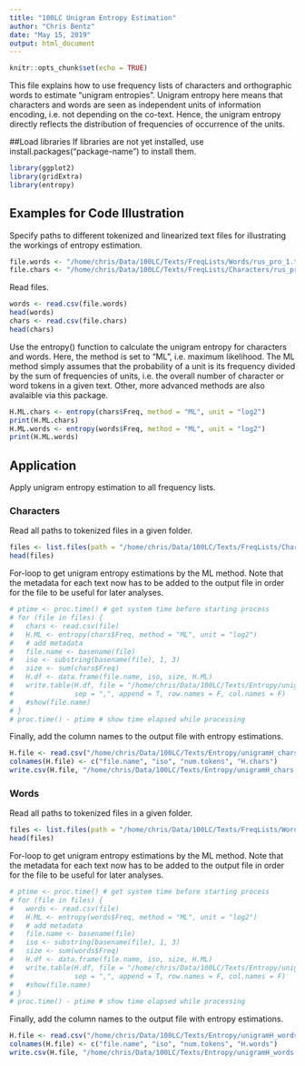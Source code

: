 ```yaml
---
title: "100LC Unigram Entropy Estimation"
author: "Chris Bentz"
date: "May 15, 2019"
output: html_document
---
```


```r
knitr::opts_chunk$set(echo = TRUE)
```

This file explains how to use frequency lists of characters and orthographic words to estimate "unigram entropies". Unigram entropy here means that characters and words are seen as independent units of information encoding, i.e. not depending on the co-text. Hence, the unigram entropy directly reflects the distribution of frequencies of occurrence of the units. 

##Load libraries
If libraries are not yet installed, use install.packages("package-name") to install them.
```r
library(ggplot2)
library(gridExtra)
library(entropy)
```

## Examples for Code Illustration
Specify paths to different tokenized and linearized text files for illustrating the workings of entropy estimation.
```r
file.words <- "/home/chris/Data/100LC/Texts/FreqLists/Words/rus_pro_1.txt" 
file.chars <- "/home/chris/Data/100LC/Texts/FreqLists/Characters/rus_pro_1.txt" 
```

Read files.
```r
words <- read.csv(file.words)
head(words)
chars <- read.csv(file.chars)
head(chars)
```

Use the entropy() function to calculate the unigram entropy for characters and words. Here, the method is set to "ML", i.e. maximum likelihood. The ML method simply assumes that the probability of a unit is its frequency divided by the sum of frequencies of units, i.e. the overall number of character or word tokens in a given text. Other, more advanced methods are also avalaible via this package.
```r
H.ML.chars <- entropy(chars$Freq, method = "ML", unit = "log2")
print(H.ML.chars)
H.ML.words <- entropy(words$Freq, method = "ML", unit = "log2")
print(H.ML.words)
```

## Application
Apply unigram entropy estimation to all frequency lists.

### Characters
Read all paths to tokenized files in a given folder. 
```r
files <- list.files(path = "/home/chris/Data/100LC/Texts/FreqLists/Characters", full.names = T)
head(files)
```

For-loop to get unigram entropy estimations by the ML method. Note that the metadata for each text now has to be added to the output file in order for the file to be useful for later analyses. 
```r
# ptime <- proc.time() # get system time before starting process
# for (file in files) {
#   chars <- read.csv(file)
#   H.ML <- entropy(chars$Freq, method = "ML", unit = "log2") 
#   # add metadata
#   file.name <- basename(file)
#   iso <- substring(basename(file), 1, 3)
#   size <- sum(chars$Freq)
#   H.df <- data.frame(file.name, iso, size, H.ML)
#   write.table(H.df, file = "/home/chris/Data/100LC/Texts/Entropy/unigramH_chars.csv", 
#               sep = ",", append = T, row.names = F, col.names = F)  
#   #show(file.name)
# }
# proc.time() - ptime # show time elapsed while processing
```

Finally, add the column names to the output file with entropy estimations.
```r
H.file <- read.csv("/home/chris/Data/100LC/Texts/Entropy/unigramH_chars.csv", header = F)
colnames(H.file) <- c("file.name", "iso", "num.tokens", "H.chars")
write.csv(H.file, "/home/chris/Data/100LC/Texts/Entropy/unigramH_chars.csv", row.names = F) 
```

### Words
Read all paths to tokenized files in a given folder. 
```r
files <- list.files(path = "/home/chris/Data/100LC/Texts/FreqLists/Words", full.names = T)
head(files)
```

For-loop to get unigram entropy estimations by the ML method. Note that the metadata for each text now has to be added to the output file in order for the file to be useful for later analyses. 
```r
# ptime <- proc.time() # get system time before starting process
# for (file in files) {
#   words <- read.csv(file)
#   H.ML <- entropy(words$Freq, method = "ML", unit = "log2") 
#   # add metadata
#   file.name <- basename(file)
#   iso <- substring(basename(file), 1, 3)
#   size <- sum(words$Freq)
#   H.df <- data.frame(file.name, iso, size, H.ML)
#   write.table(H.df, file = "/home/chris/Data/100LC/Texts/Entropy/unigramH_words.csv", 
#               sep = ",", append = T, row.names = F, col.names = F)  
#   #show(file.name)
# }
# proc.time() - ptime # show time elapsed while processing
```

Finally, add the column names to the output file with entropy estimations.
```r
H.file <- read.csv("/home/chris/Data/100LC/Texts/Entropy/unigramH_words.csv", header = F)
colnames(H.file) <- c("file.name", "iso", "num.tokens", "H.words")
write.csv(H.file, "/home/chris/Data/100LC/Texts/Entropy/unigramH_words.csv", row.names = F) 
```
